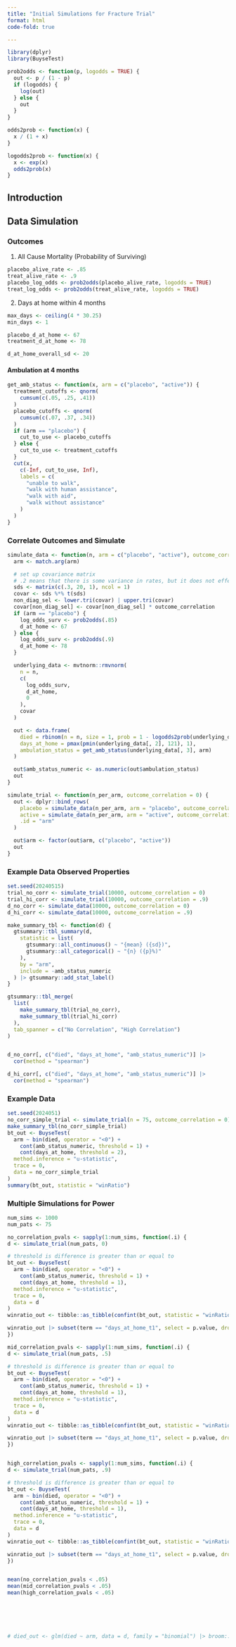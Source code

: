 ```yaml
---
title: "Initial Simulations for Fracture Trial"
format: html
code-fold: true

---
```



```r
library(dplyr)
library(BuyseTest)

prob2odds <- function(p, logodds = TRUE) {
  out <- p / (1 - p)
  if (logodds) {
    log(out)
  } else {
    out
  }
}

odds2prob <- function(x) {
  x / (1 + x)
}

logodds2prob <- function(x) {
  x <- exp(x)
  odds2prob(x)
}
```

## Introduction


## Data Simulation

### Outcomes

1. All Cause Mortality (Probability of Surviving)

```r
placebo_alive_rate <- .85
treat_alive_rate <- .9
placebo_log_odds <- prob2odds(placebo_alive_rate, logodds = TRUE)
treat_log_odds <- prob2odds(treat_alive_rate, logodds = TRUE)
```

2.  Days at home within 4 months

```r

max_days <- ceiling(4 * 30.25)
min_days <- 1

placebo_d_at_home <- 67
treatment_d_at_home <- 78

d_at_home_overall_sd <- 20
```



#### Ambulation at 4 months

```r

get_amb_status <- function(x, arm = c("placebo", "active")) {
  treatment_cutoffs <- qnorm(
    cumsum(c(.05, .25, .41))
  )
  placebo_cutoffs <- qnorm(
    cumsum(c(.07, .37, .34))
  )
  if (arm == "placebo") {
    cut_to_use <- placebo_cutoffs
  } else {
    cut_to_use <- treatment_cutoffs
  }
  cut(x,
    c(-Inf, cut_to_use, Inf),
    labels = c(
      "unable to walk",
      "walk with human assistance",
      "walk with aid",
      "walk without assistance"
    )
  )
}


```

### Correlate Outcomes and Simulate

```r
simulate_data <- function(n, arm = c("placebo", "active"), outcome_correlation = 0) {
  arm <- match.arg(arm)

  # set up covariance matrix
  # .2 means that there is some variance in rates, but it does not effect
  sds <- matrix(c(.3, 20, 1), ncol = 1)
  covar <- sds %*% t(sds)
  non_diag_sel <- lower.tri(covar) | upper.tri(covar)
  covar[non_diag_sel] <- covar[non_diag_sel] * outcome_correlation
  if (arm == "placebo") {
    log_odds_surv <- prob2odds(.85)
    d_at_home <- 67
  } else {
    log_odds_surv <- prob2odds(.9)
    d_at_home <- 78
  }

  underlying_data <- mvtnorm::rmvnorm(
    n = n,
    c(
      log_odds_surv,
      d_at_home,
      0
    ),
    covar
  )

  out <- data.frame(
    died = rbinom(n = n, size = 1, prob = 1 - logodds2prob(underlying_data[, 1])),
    days_at_home = pmax(pmin(underlying_data[, 2], 121), 1),
    ambulation_status = get_amb_status(underlying_data[, 3], arm)
  )

  out$amb_status_numeric <- as.numeric(out$ambulation_status)
  out
}

simulate_trial <- function(n_per_arm, outcome_correlation = 0) {
  out <- dplyr::bind_rows(
    placebo = simulate_data(n_per_arm, arm = "placebo", outcome_correlation = outcome_correlation),
    active = simulate_data(n_per_arm, arm = "active", outcome_correlation = outcome_correlation),
    .id = "arm"
  )

  out$arm <- factor(out$arm, c("placebo", "active"))
  out
}

```


### Example Data Observed Properties

```r
set.seed(20240515)
trial_no_corr <- simulate_trial(10000, outcome_correlation = 0)
trial_hi_corr <- simulate_trial(10000, outcome_correlation = .9)
d_no_corr <- simulate_data(10000, outcome_correlation = 0)
d_hi_corr <- simulate_data(10000, outcome_correlation = .9)

make_summary_tbl <- function(d) {
  gtsummary::tbl_summary(d,
    statistic = list(
      gtsummary::all_continuous() ~ "{mean} ({sd})",
      gtsummary::all_categorical() ~ "{n} ({p}%)"
    ),
    by = "arm",
    include = -amb_status_numeric
  ) |> gtsummary::add_stat_label()
}

gtsummary::tbl_merge(
  list(
    make_summary_tbl(trial_no_corr),
    make_summary_tbl(trial_hi_corr)
  ),
  tab_spanner = c("No Correlation", "High Correlation")
)


d_no_corr[, c("died", "days_at_home", "amb_status_numeric")] |>
  cor(method = "spearman")

d_hi_corr[, c("died", "days_at_home", "amb_status_numeric")] |>
  cor(method = "spearman")


```

### Example Data

```r
set.seed(2024051)
no_corr_simple_trial <- simulate_trial(n = 75, outcome_correlation = 0)
make_summary_tbl(no_corr_simple_trial)
bt_out <- BuyseTest(
  arm ~ bin(died, operator = "<0") +
    cont(amb_status_numeric, threshold = 1) +
    cont(days_at_home, threshold = 2),
  method.inference = "u-statistic",
  trace = 0,
  data = no_corr_simple_trial
)
summary(bt_out, statistic = "winRatio")
```


### Multiple Simulations for Power

  ```r
num_sims <- 1000
num_pats <- 75

no_correlation_pvals <- sapply(1:num_sims, function(.i) {
  d <- simulate_trial(num_pats, 0)

  # threshold is difference is greater than or equal to
  bt_out <- BuyseTest(
    arm ~ bin(died, operator = "<0") +
      cont(amb_status_numeric, threshold = 1) +
      cont(days_at_home, threshold = 1),
    method.inference = "u-statistic",
    trace = 0,
    data = d
  )
  winratio_out <- tibble::as_tibble(confint(bt_out, statistic = "winRatio"), rownames = "term")

  winratio_out |> subset(term == "days_at_home_t1", select = p.value, drop = TRUE)
})

mid_correlation_pvals <- sapply(1:num_sims, function(.i) {
  d <- simulate_trial(num_pats, .5)

  # threshold is difference is greater than or equal to
  bt_out <- BuyseTest(
    arm ~ bin(died, operator = "<0") +
      cont(amb_status_numeric, threshold = 1) +
      cont(days_at_home, threshold = 1),
    method.inference = "u-statistic",
    trace = 0,
    data = d
  )
  winratio_out <- tibble::as_tibble(confint(bt_out, statistic = "winRatio"), rownames = "term")

  winratio_out |> subset(term == "days_at_home_t1", select = p.value, drop = TRUE)
})


high_correlation_pvals <- sapply(1:num_sims, function(.i) {
  d <- simulate_trial(num_pats, .9)

  # threshold is difference is greater than or equal to
  bt_out <- BuyseTest(
    arm ~ bin(died, operator = "<0") +
      cont(amb_status_numeric, threshold = 1) +
      cont(days_at_home, threshold = 1),
    method.inference = "u-statistic",
    trace = 0,
    data = d
  )
  winratio_out <- tibble::as_tibble(confint(bt_out, statistic = "winRatio"), rownames = "term")

  winratio_out |> subset(term == "days_at_home_t1", select = p.value, drop = TRUE)
})


mean(no_correlation_pvals < .05)
mean(mid_correlation_pvals < .05)
mean(high_correlation_pvals < .05)






# died_out <- glm(died ~ arm, data = d, family = "binomial") |> broom::tidy()


```




